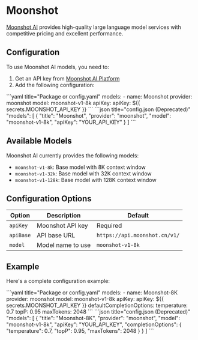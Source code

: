 
# Moonshot

[Moonshot AI](https://platform.moonshot.cn/) provides high-quality large language model services with competitive pricing and excellent performance.

## Configuration

To use Moonshot AI models, you need to:

1. Get an API key from [Moonshot AI Platform](https://platform.moonshot.cn/)
2. Add the following configuration:

<Tabs groupId="config-example">
  <TabItem value="yaml" label="YAML">
    ```yaml title="Package or config.yaml"
    models:
      - name: Moonshot
        provider: moonshot
        model: moonshot-v1-8k
        apiKey: apiKey: ${{ secrets.MOONSHOT_API_KEY }}
    ```
  </TabItem>
  <TabItem value="json" label="JSON">
    ```json title="config.json (Deprecated)"
    "models": [
      {
        "title": "Moonshot",
        "provider": "moonshot",
        "model": "moonshot-v1-8k",
        "apiKey": "YOUR_API_KEY"
      }
    ]
    ```
  </TabItem>
</Tabs>

## Available Models

Moonshot AI currently provides the following models:

- `moonshot-v1-8k`: Base model with 8K context window
- `moonshot-v1-32k`: Base model with 32K context window
- `moonshot-v1-128k`: Base model with 128K context window

## Configuration Options

| Option    | Description       | Default                       |
| --------- | ----------------- | ----------------------------- |
| `apiKey`  | Moonshot API key  | Required                      |
| `apiBase` | API base URL      | `https://api.moonshot.cn/v1/` |
| `model`   | Model name to use | `moonshot-v1-8k`              |

## Example

Here's a complete configuration example:

<Tabs groupId="config-example">
  <TabItem value="yaml" label="YAML">
  ```yaml title="Package or config.yaml"
  models:
    - name: Moonshot-8K
      provider: moonshot
      model: moonshot-v1-8k
      apiKey: apiKey: ${{ secrets.MOONSHOT_API_KEY }}
      defaultCompletionOptions:
        temperature: 0.7
        topP: 0.95
        maxTokens: 2048
  ```
  </TabItem>
  <TabItem value="json" label="JSON">
  ```json title="config.json (Deprecated)"
    "models": [
      {
        "title": "Moonshot-8K",
        "provider": "moonshot",
        "model": "moonshot-v1-8k",
        "apiKey": "YOUR_API_KEY",
        "completionOptions": {
          "temperature": 0.7,
          "topP": 0.95,
          "maxTokens": 2048
        }
      }
    ]
  ```
  </TabItem>
</Tabs>
